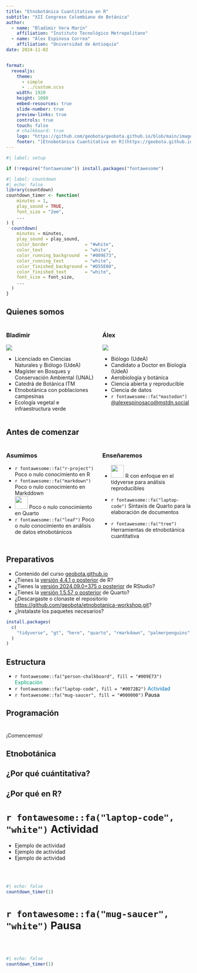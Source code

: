 ```yaml
---
title: "Etnobotánica Cuantitativa en R"
subtitle: "XII Congreso Colombiano de Botánica"
author:
  - name: "Bladimir Vera Marín"
    affiliation: "Instituto Tecnológico Metropolitano"
  - name: "Álex Espinosa Correa"
    affiliation: "Universidad de Antioquia"
date: 2024-11-02


format: 
  revealjs:
    theme:
      - simple
      - ../custom.scss
    width: 1920
    height: 1080
    embed-resources: true
    slide-number: true
    preview-links: true
    controls: true
    touch: false
    # chalkboard: true
    logo: "https://github.com/geobota/geobota.github.io/blob/main/images/xii-ccb/xii-ccb-logo.png?raw=true"
    footer: "[Etnobotánica Cuantitativa en R](https://geobota.github.io/xii-ccb-etnobotanica/)"
---
```


```r
#| label: setup

if (!require("fontawesome")) install.packages("fontawesome")
```

```r
#| label: countdown
#| echo: false
library(countdown)
countdown_timer <- function(
    minutes = 1, 
    play_sound = TRUE, 
    font_size = "2em", 
    ...
) {
  countdown(
    minutes = minutes,
    play_sound = play_sound,
    color_border              = "#white",
    color_text                = "white",
    color_running_background  = "#009E73",
    color_running_text        = "white",
    color_finished_background = "#D55E00",
    color_finished_text       = "white",
    font_size = font_size,
    ...
  )
}
```

## Quienes somos {.smaller}

::: columns
::: {.column .fragment .incremental width="50%"}
### Bladimir

![](/images/bladimir.jpg){fig-align="center"}

-   Licenciado en Ciencias Naturales y Biólogo (UdeA)
-   Magíster en Bosques y Conservación Ambiental (UNAL)
-   Catedrá de Botánica ITM
-   Etnobotánica con poblaciones campesinas
-   Ecología vegetal e infraestructura verde
:::

::: {.column .fragment .incremental width="50%"}
### Álex

![](/images/alex.jpeg){fig-align="center"}

-   Biólogo (UdeA)
-   Candidato a Doctor en Biología (UdeA)
-   Aerobiología y botánica
-   Ciencia abierta y reproducible
-   Ciencia de datos
-   `r fontawesome::fa("mastodon")` [\@alexespinosaco\@mstdn.social](https://mstdn.social/@alexespinosaco)
:::
:::

## Antes de comenzar

::: columns
::: {.column .fragment .incremental width="50%"}
### Asumimos

-   `r fontawesome::fa("r-project")` Poco o nulo conocimiento en R
-   `r fontawesome::fa("markdown")` Poco o nulo conocimiento en Markddown
-   <img src="https://raw.githubusercontent.com/quarto-dev/quarto-web/main/favicon.png" style="display: inline-block; margin: 0; margin-bottom: -2px; height: 35px;"/></img> Poco o nulo conocimiento en Quarto
-   `r fontawesome::fa("leaf")` Poco o nulo conocimiento en análisis de datos etnobotánicos
:::

::: {.column .fragment .incremental width="50%"}
### Enseñaremos

-   <img src="https://raw.githubusercontent.com/tidyverse/tidyverse.org/refs/heads/main/static/images/favicon.ico" style="display: inline-block; margin: 0; margin-bottom: -2px; height: 35px;"/></img> R con enfoque en el tidyverse para análisis reproducibles

-   `r fontawesome::fa("laptop-code")` Sintaxis de Quarto para la elaboración de documentos

-   `r fontawesome::fa("tree")` Herramientas de etnobotánica cuantitativa
:::
:::

## Preparativos

-   Contenido del curso [geobota.github.io](http://geobota.github.io/xii-ccb-etnobotanica/)
-   ¿Tienes la [versión 4.4.1 o posterior](https://cran.rstudio.com) de R?
-   ¿Tienes la [versión 2024.09.0+375 o posterior](https://posit.co/download/rstudio-desktop/) de RStudio?
-   ¿Tienes la [versión 1.5.57 o posterior](https://quarto.org/docs/get-started/) de Quarto?
-   ¿Descargaste o clonaste el repositorio <https://github.com/geobota/etnobotanica-workshop.git>?
-   ¿Instalaste los  paquetes necesarios?

``` r
install.packages(
  c(
    "tidyverse", "gt", "here", "quarto", "rmarkdown", "palmerpenguins"
  )
)
```


## Estructura {.incremental}

-   `r fontawesome::fa("person-chalkboard", fill = "#009E73")` [Explicación]{style="color: #009E73;"}
-   `r fontawesome::fa("laptop-code", fill = "#0072B2")` [Actividad]{style="color: #0072B2;"}
-   `r fontawesome::fa("mug-saucer", fill = "#000000")` [Pausa]{style="color: #000000;"}

## Programación


#  {background-color="#009E73" transition="slide-in"}

[¡Comencemos!]{.r-fit-text}

## Etnobotánica

## ¿Por qué cuántitativa?

## ¿Por qué en R?

# `r fontawesome::fa("laptop-code", "white")` Actividad {background-color="#0072B2" transition="slide-in"}

-   Ejemplo de actividad
-   Ejemplo de actividad
-   Ejemplo de actividad

<br>
<br>

```R
#| echo: false
countdown_timer(1)
```

# `r fontawesome::fa("mug-saucer", "white")` Pausa {background-color="#000000" transition="slide-in"}

<br>
<br>

```R
#| echo: false
countdown_timer(1)
```

